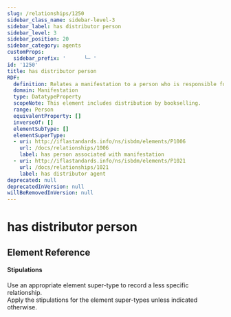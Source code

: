 ```yaml
---
slug: /relationships/1250
sidebar_class_name: sidebar-level-3
sidebar_label: has distributor person
sidebar_level: 3
sidebar_position: 20
sidebar_category: agents
customProps:
  sidebar_prefix: '      └─ '
id: '1250'
title: has distributor person
RDF:
  definition: Relates a manifestation to a person who is responsible for its distribution.
  domain: Manifestation
  type: DatatypeProperty
  scopeNote: This element includes distribution by bookselling.
  range: Person
  equivalentProperty: []
  inverseOf: []
  elementSubType: []
  elementSuperType:
  - uri: http://iflastandards.info/ns/isbdm/elements/P1006
    url: /docs/relationships/1006
    label: has person associated with manifestation
  - uri: http://iflastandards.info/ns/isbdm/elements/P1021
    url: /docs/relationships/1021
    label: has distributor agent
deprecated: null
deprecatedInVersion: null
willBeRemovedInVersion: null
---
```

# has distributor person

## Element Reference
<ElementReference frontMatter={frontMatter} />

#### Stipulations

<div className="stip">
  Use an appropriate element super-type to record a less specific relationship.
</div>

<div className="stip">
  Apply the stipulations for the element super-types unless indicated otherwise.
</div>
